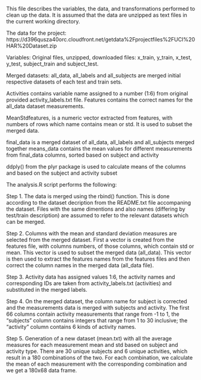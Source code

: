 
This file describes the variables, the data, and transformations performed to clean up the data. It is assumed that the data are unzipped as text files in the current working directory.

The data for the project:
https://d396qusza40orc.cloudfront.net/getdata%2Fprojectfiles%2FUCI%20HAR%20Dataset.zip

Variables:
Original files, unzipped, downloaded files: x_train, y_train, x_test, y_test, subject_train and subject_test.

Merged datasets: all_data, all_labels and all_subjects are merged initial respective datasets of each test and train sets.

Activities contains variable name assigned to a number (1:6) from original provided activity_labels.txt file.
Features contains the correct names for the all_data dataset measurements. 

MeanStdfeatures, is a numeric vector extracted from features, with numbers of rows which name contains mean or std. It is used to subset the merged data.  

final_data is a merged dataset of all_data, all_labels and all_subjects merged together
means_data contains the mean values for different measurements from final_data columns, sorted based on subject and activity

ddply() from the plyr package is used to calculate means of the columns and based on the subject and activity subset



The analysis.R script performs the following:

Step 1. The data is merged using the rbind() function. This is done according to the dataset decription from the README.txt file accompaning the dataset. Files with the same dimentions and also names (differing by test/train description) are assumed to refer to the relevant datasets which can be merged. 

Step 2. Columns with the mean and standard deviation measures are selected from the merged dataset. 
First a vector is created from the features file, with columns numbers, of those columns, which contain std or mean.
This vector is used to subset the merged data (all_data).
This vector is then used to extract the features names from the features files and then correct the column names in the merged data (all_data file).

Step 3. Activity data has assigned values 1:6, the activity names and corresponding IDs are taken from activity_labels.txt (activities) and substituted in the merged labels.

Step 4. On the merged dataset, the column name for subject is corrected and the measurements data is merged with subjects and activity. The first 66 columns contain activity measurements that range from -1 to 1, the "subjects" column contains integers that range from 1 to 30 inclusive; the "activity" column contains 6 kinds of activity names.

Step 5. Generation of a new dataset (mean.txt) with all the average measures for each measurement mean and std based on subject and activity type. There are 30 unique subjects and 6 unique activities, which result in a 180 combinations of the two. For each combination, we calculate the mean of each measurement with the corresponding combination and we get a 180x68 data frame.
